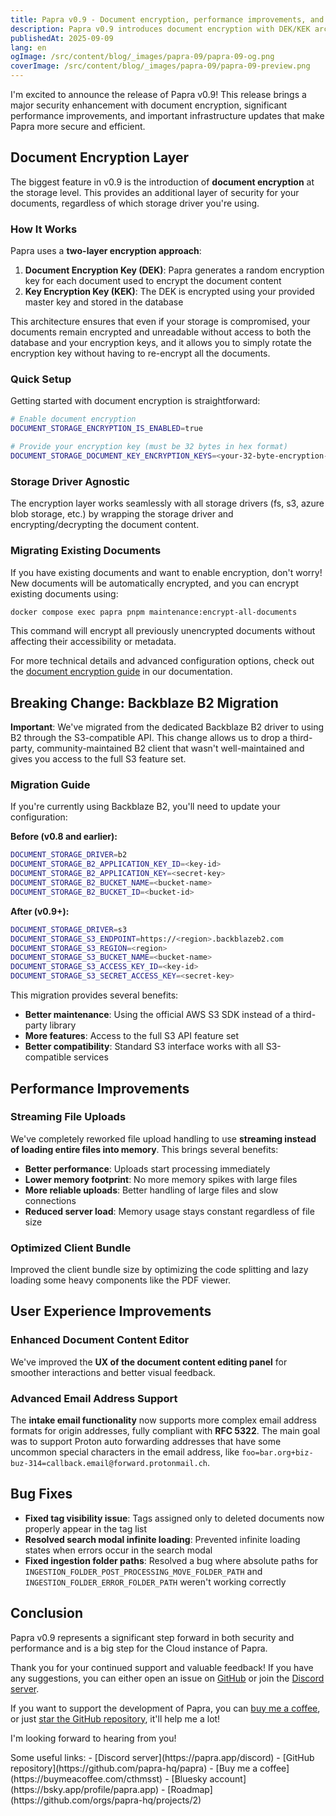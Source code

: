 ```yaml
---
title: Papra v0.9 - Document encryption, performance improvements, and streamlined storage
description: Papra v0.9 introduces document encryption with DEK/KEK architecture, migrates Backblaze B2 to S3, adds streaming uploads, and brings significant performance and UX improvements.
publishedAt: 2025-09-09
lang: en
ogImage: /src/content/blog/_images/papra-09/papra-09-og.png
coverImage: /src/content/blog/_images/papra-09/papra-09-preview.png
---
```


I'm excited to announce the release of Papra v0.9! This release brings a major security enhancement with document encryption, significant performance improvements, and important infrastructure updates that make Papra more secure and efficient.

## Document Encryption Layer

The biggest feature in v0.9 is the introduction of **document encryption** at the storage level. This provides an additional layer of security for your documents, regardless of which storage driver you're using.

### How It Works

Papra uses a **two-layer encryption approach**:

1. **Document Encryption Key (DEK)**: Papra generates a random encryption key for each document used to encrypt the document content
2. **Key Encryption Key (KEK)**: The DEK is encrypted using your provided master key and stored in the database

This architecture ensures that even if your storage is compromised, your documents remain encrypted and unreadable without access to both the database and your encryption keys, and it allows you to simply rotate the encryption key without having to re-encrypt all the documents.

### Quick Setup

Getting started with document encryption is straightforward:

```bash
# Enable document encryption
DOCUMENT_STORAGE_ENCRYPTION_IS_ENABLED=true

# Provide your encryption key (must be 32 bytes in hex format)
DOCUMENT_STORAGE_DOCUMENT_KEY_ENCRYPTION_KEYS=<your-32-byte-encryption-key-in-hex>
```

### Storage Driver Agnostic

The encryption layer works seamlessly with all storage drivers (fs, s3, azure blob storage, etc.) by wrapping the storage driver and encrypting/decrypting the document content.

### Migrating Existing Documents

If you have existing documents and want to enable encryption, don't worry! New documents will be automatically encrypted, and you can encrypt existing documents using:

```bash
docker compose exec papra pnpm maintenance:encrypt-all-documents
```

This command will encrypt all previously unencrypted documents without affecting their accessibility or metadata.

For more technical details and advanced configuration options, check out the [document encryption guide](https://docs.papra.app/guides/document-encryption) in our documentation.

## Breaking Change: Backblaze B2 Migration

**Important**: We've migrated from the dedicated Backblaze B2 driver to using B2 through the S3-compatible API. This change allows us to drop a third-party, community-maintained B2 client that wasn't well-maintained and gives you access to the full S3 feature set.

### Migration Guide

If you're currently using Backblaze B2, you'll need to update your configuration:

**Before (v0.8 and earlier):**
```bash
DOCUMENT_STORAGE_DRIVER=b2
DOCUMENT_STORAGE_B2_APPLICATION_KEY_ID=<key-id>
DOCUMENT_STORAGE_B2_APPLICATION_KEY=<secret-key>
DOCUMENT_STORAGE_B2_BUCKET_NAME=<bucket-name>
DOCUMENT_STORAGE_B2_BUCKET_ID=<bucket-id>
```

**After (v0.9+):**
```bash
DOCUMENT_STORAGE_DRIVER=s3
DOCUMENT_STORAGE_S3_ENDPOINT=https://<region>.backblazeb2.com
DOCUMENT_STORAGE_S3_REGION=<region>
DOCUMENT_STORAGE_S3_BUCKET_NAME=<bucket-name>
DOCUMENT_STORAGE_S3_ACCESS_KEY_ID=<key-id>
DOCUMENT_STORAGE_S3_SECRET_ACCESS_KEY=<secret-key>
```

This migration provides several benefits:
- **Better maintenance**: Using the official AWS S3 SDK instead of a third-party library
- **More features**: Access to the full S3 API feature set
- **Better compatibility**: Standard S3 interface works with all S3-compatible services

## Performance Improvements

### Streaming File Uploads

We've completely reworked file upload handling to use **streaming instead of loading entire files into memory**. This brings several benefits:

- **Better performance**: Uploads start processing immediately
- **Lower memory footprint**: No more memory spikes with large files
- **More reliable uploads**: Better handling of large files and slow connections
- **Reduced server load**: Memory usage stays constant regardless of file size

### Optimized Client Bundle

Improved the client bundle size by optimizing the code splitting and lazy loading some heavy components like the PDF viewer.

## User Experience Improvements

### Enhanced Document Content Editor

We've improved the **UX of the document content editing panel** for smoother interactions and better visual feedback.

### Advanced Email Address Support

The **intake email functionality** now supports more complex email address formats for origin addresses, fully compliant with **RFC 5322**. The main goal was to support Proton auto forwarding addresses that have some uncommon special characters in the email address, like `foo=bar.org+biz-buz-314=callback.email@forward.protonmail.ch`.

## Bug Fixes

- **Fixed tag visibility issue**: Tags assigned only to deleted documents now properly appear in the tag list
- **Resolved search modal infinite loading**: Prevented infinite loading states when errors occur in the search modal
- **Fixed ingestion folder paths**: Resolved a bug where absolute paths for `INGESTION_FOLDER_POST_PROCESSING_MOVE_FOLDER_PATH` and `INGESTION_FOLDER_ERROR_FOLDER_PATH` weren't working correctly

## Conclusion

Papra v0.9 represents a significant step forward in both security and performance and is a big step for the Cloud instance of Papra.

Thank you for your continued support and valuable feedback! If you have any suggestions, you can either open an issue on [GitHub](https://github.com/papra-hq/papra/issues) or join the [Discord server](https://papra.app/discord).

If you want to support the development of Papra, you can [buy me a coffee](https://buymeacoffee.com/cthmsst), or just [star the GitHub repository](https://github.com/papra-hq/papra), it'll help me a lot!

I'm looking forward to hearing from you!

<div class="mt-14">
Some useful links:
- [Discord server](https://papra.app/discord)
- [GitHub repository](https://github.com/papra-hq/papra)
- [Buy me a coffee](https://buymeacoffee.com/cthmsst)
- [Bluesky account](https://bsky.app/profile/papra.app)
- [Roadmap](https://github.com/orgs/papra-hq/projects/2)
</div>
